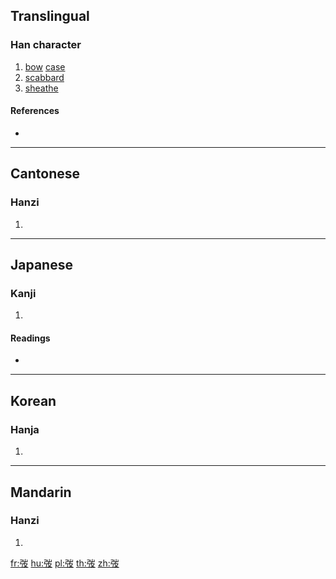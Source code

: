 ==Translingual==

===Han character===
{{Han char|rn=57|rad=弓|as=05|sn=8|four=12247|canj=NUE|ids=⿰弓𠬢}}

# [[bow]] [[case]]
# [[scabbard]]
# [[sheathe]]

====References====
* {{Han ref|kx=0357.250|dkj=09748|dj=0674.070|hdz=20994.040|uh=5F22|ud=24354|bh=CC71|bd=52337}}

----

==Cantonese==

===Hanzi===
{{yue-hanzi|jyut=[[tou1]]|y=tou1}}

# {{defn|lang=yue|sort=弓05}}

----

==Japanese==

===Kanji===
{{ja-kanji|grade=|rs=弓05}}

# {{defn|lang=ja|sort=弓05}}

====Readings====
* {{ja-readings|on=[[とう]] (tō)|kun=[[ゆみぶくろ]] (yumibukuro)}}

----

==Korean==

===Hanja===
{{ko-hanja|hangeul=도|eumhun=|rv=do|mr=to|y=to}}

# {{defn|lang=ko|sort=弓05}}

----

==Mandarin==

===Hanzi===
{{cmn-hanzi|pin=[[tāo]] ([[tao1]])|wg=t'ao<sup>1</sup>}}

# {{defn|lang=cmn|sort=弓05}}

[[fr:弢]]
[[hu:弢]]
[[pl:弢]]
[[th:弢]]
[[zh:弢]]